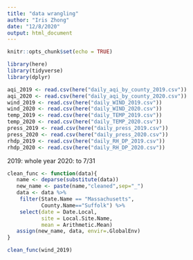 ```yaml
---
title: "data wrangling"
author: "Iris Zhong"
date: "12/8/2020"
output: html_document
---
```


```r
knitr::opts_chunk$set(echo = TRUE)
```

```r
library(here)
library(tidyverse)
library(dplyr)
```

```r
aqi_2019 <- read.csv(here("daily_aqi_by_county_2019.csv"))
aqi_2020 <- read.csv(here("daily_aqi_by_county_2020.csv"))
wind_2019 <- read.csv(here("daily_WIND_2019.csv"))
wind_2020 <- read.csv(here("daily_WIND_2020.csv"))
temp_2019 <- read.csv(here("daily_TEMP_2019.csv"))
temp_2020 <- read.csv(here("daily_TEMP_2020.csv"))
press_2019 <- read.csv(here("daily_press_2019.csv"))
press_2020 <- read.csv(here("daily_press_2020.csv"))
rhdp_2019 <- read.csv(here("daily_RH_DP_2019.csv"))
rhdp_2020 <- read.csv(here("daily_RH_DP_2020.csv"))
```

2019: whole year
2020: to 7/31

```r
clean_func <- function(data){
   name <- deparse(substitute(data))
   new_name <- paste(name,"cleaned",sep="_")
   data <- data %>%
    filter(State.Name == "Massachusetts",
           County.Name=="Suffolk") %>%
    select(date = Date.Local, 
           site = Local.Site.Name, 
           mean = Arithmetic.Mean)
   assign(new_name, data, envir=.GlobalEnv)
}
```



```r
clean_func(wind_2019)
```





